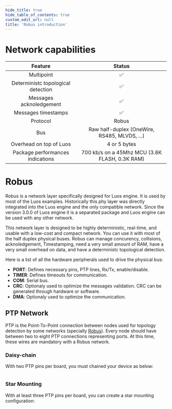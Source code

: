 ```yaml
---
hide_title: true
hide_table_of_contents: true
custom_edit_url: null
title: 'Robus introduction'
---
```



# Network capabilities

|              Feature               |                     Status                     |
| :--------------------------------: | :--------------------------------------------: |
|             Multipoint             |                       ✅                       |
| Deterministc topological detection |                       ✅                       |
|      Messages acknoledgement       |                       ✅                       |
|        Messages timestamps         |                       ✅                       |
|              Protocol              |                     Robus                      |
|                Bus                 |  Raw half-duplex (OneWire, RS485, MLVDS, ...)  |
|      Overhead on top of Luos       |                  4 or 5 bytes                  |
|  Package performances indications  | 700 kb/s on a 45Mhz MCU (3.8K FLASH, 0.3K RAM) |

# Robus

Robus is a network layer specifically designed for Luos engine. It is used by most of the Luos examples. Historically this phy layer was directly integrated into the Luos engine and the only compatible network. Since the version 3.0.0 of Luos engine it is a separated package and Luos engine can be used with any other network.

This network layer is designed to be highly deterministic, real-time, and usable with a low-cost and compact network. You can use it with most of the half duplex physical buses. Robus can manage concurency, collisions, acknoledgement, Timestamping, need a very small amount of RAM, have a very small overhead on data, and have a deterministc topological detection.

Here is a list of all the hardware peripherals used to drive the physical bus:

- **PORT**: Defines necessary pins, PTP lines, Rx/Tx, enable/disable.
- **TIMER**: Defines timeouts for communication.
- **COM**: Serial bus.
- **CRC**: Optionaly used to optimize the messages validation. CRC can be generated through hardware or software.
- **DMA**: Optionaly used to optimize the communication.

## PTP Network

PTP is the Point-To-Point connection between nodes used for topology detection by some networks (specially [Robus](../../luos-technology/node//luos-hal.mdx#robus-hal)). Every node should have between two to eight PTP connections representing ports. At this time, these wires are mandatory with a Robus network.

### Daisy-chain

With two PTP pins per board, you must chained your device as below:

<div align="center">
  <Image
    sources={{
      light: '/assets/images/daisy_chain.svg',
      dark: '/assets/images/daisy_chain_white.svg',
    }}
  />
</div>

### Star Mounting

With at least three PTP pins per board, you can create a star mounting configuration:

<div align="center">
  <Image
    sources={{
      light: '/assets/images/star_mounting.svg',
      dark: '/assets/images/star_mounting_white.svg',
    }}
  />
</div>
